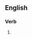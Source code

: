 ==English==

===Verb===
{{head|en|present participle}}

# {{present participle of|socialise|lang=en|nocat=1}}